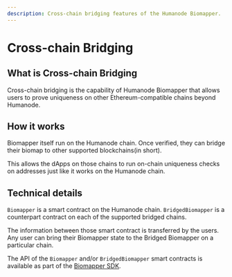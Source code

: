 ```yaml
---
description: Cross-chain bridging features of the Humanode Biomapper.
---
```


# Cross-chain Bridging

## What is Cross-chain Bridging

Cross-chain bridging is the capability of Humanode Biomapper that allows
users to prove uniqueness on other Ethereum-compatible chains beyond Humanode.

## How it works

Biomapper itself run on the Humanode chain. Once verified, they can bridge
their biomap to other supported blockchains(in short).

This allows the dApps on those chains to run on-chain uniqueness checks
on addresses just like it works on the Humanode chain.

## Technical details

`Biomapper` is a smart contract on the Humanode chain.
`BridgedBiomapper` is a counterpart contract on each of the supported bridged
chains.

The information between those smart contract is transferred by the users.
Any user can bring their Biomapper state to the Bridged Biomapper on
a particular chain.

The API of the `Biomapper` and/or `BridgedBiomapper` smart contracts is
available as part of the [Biomapper SDK](integration/biomapper-sdk).
